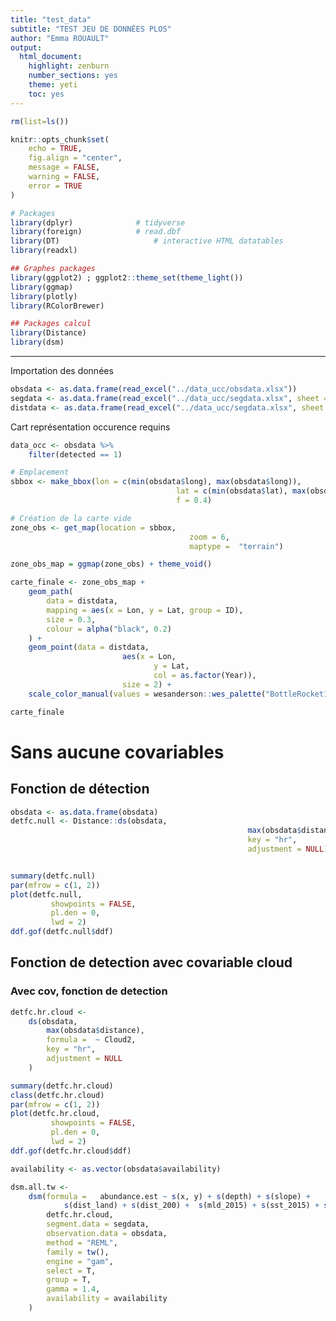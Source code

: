 ```yaml
---
title: "test_data"
subtitle: "TEST JEU DE DONNÉES PLOS"
author: "Emma ROUAULT"
output:
  html_document:
    highlight: zenburn
    number_sections: yes
    theme: yeti
    toc: yes
---
```


```r
rm(list=ls())

knitr::opts_chunk$set(
	echo = TRUE,
	fig.align = "center",
	message = FALSE,
	warning = FALSE,
	error = TRUE
)

# Packages
library(dplyr)				# tidyverse
library(foreign)			# read.dbf
library(DT)						# interactive HTML datatables
library(readxl)

## Graphes packages
library(ggplot2) ; ggplot2::theme_set(theme_light())
library(ggmap)
library(plotly)
library(RColorBrewer)

## Packages calcul
library(Distance)
library(dsm)
```


------------------------------------

Importation des données

```r
obsdata <- as.data.frame(read_excel("../data_ucc/obsdata.xlsx"))
segdata <- as.data.frame(read_excel("../data_ucc/segdata.xlsx", sheet = "Effort segments"))
distdata <- as.data.frame(read_excel("../data_ucc/segdata.xlsx", sheet = "Shark sightings"))
```

Cart représentation occurence requins 

```r
data_occ <- obsdata %>%
	filter(detected == 1)

# Emplacement
sbbox <- make_bbox(lon = c(min(obsdata$long), max(obsdata$long)),
									 lat = c(min(obsdata$lat), max(obsdata$lat)),
									 f = 0.4)

# Création de la carte vide
zone_obs <- get_map(location = sbbox,
										zoom = 6,
										maptype =  "terrain")
```


```r
zone_obs_map = ggmap(zone_obs) + theme_void()

carte_finale <- zone_obs_map +
	geom_path(
		data = distdata,
		mapping = aes(x = Lon, y = Lat, group = ID),
		size = 0.3,
		colour = alpha("black", 0.2)
	) +
	geom_point(data = distdata,
						 aes(x = Lon,
						 		y = Lat,
						 		col = as.factor(Year)),
						 size = 2) +
	scale_color_manual(values = wesanderson::wes_palette("BottleRocket1", n = 4))

carte_finale
```

# Sans aucune covariables
## Fonction de détection
```r
obsdata <- as.data.frame(obsdata)
detfc.null <- Distance::ds(obsdata,
													 max(obsdata$distance),
													 key = "hr",
													 adjustment = NULL)


summary(detfc.null)
par(mfrow = c(1, 2))
plot(detfc.null,
		 showpoints = FALSE,
		 pl.den = 0,
		 lwd = 2)
ddf.gof(detfc.null$ddf)
```

## Fonction de detection avec covariable cloud
### Avec cov, fonction de detection
```r
detfc.hr.cloud <-
	ds(obsdata,
		max(obsdata$distance),
		formula =  ~ Cloud2,
		key = "hr",
		adjustment = NULL
	)

summary(detfc.hr.cloud)
class(detfc.hr.cloud)
par(mfrow = c(1, 2))
plot(detfc.hr.cloud,
		 showpoints = FALSE,
		 pl.den = 0,
		 lwd = 2)
ddf.gof(detfc.hr.cloud$ddf)
```


```r
availability <- as.vector(obsdata$availability)

dsm.all.tw <-
	dsm(formula =	abundance.est ~ s(x, y) + s(depth) + s(slope) + 
			s(dist_land) + s(dist_200) +  s(mld_2015) + s(sst_2015) + s(chl_2015),
		detfc.hr.cloud,
		segment.data = segdata,
		observation.data = obsdata,
		method = "REML",
		family = tw(),
		engine = "gam",
		select = T,
		group = T,
		gamma = 1.4,
		availability = availability
	)
```

